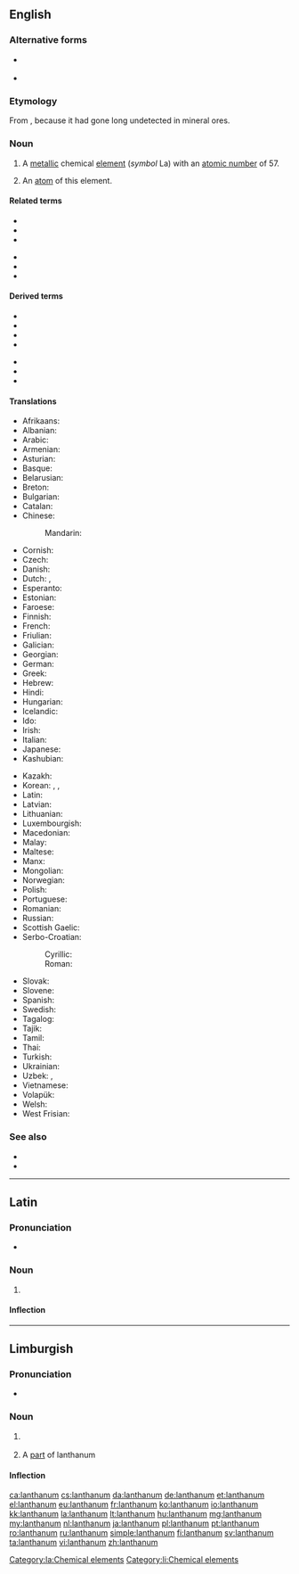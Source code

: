 ==English==
{{wikipedia}}

{{elements|La|barium|Ba|cerium|Ce}}

===Alternative forms===
* {{l|en|lantanium}} {{qualifier|obsolete}}
* {{l|en|lanthanium}} {{qualifier|obsolete}}

===Etymology===
From {{etyl|grc|en}} {{m|grc|λανθάνω||escape notice}}, because it had gone long undetected in mineral ores.

===Noun===
{{en-noun|~}}

# {{lb|en|uncountable}} A [[metallic]] chemical [[element]] (''symbol'' La) with an [[atomic number]] of 57.
# {{lb|en|countable}} An [[atom]] of this element.

====Related terms====
{{rel-top|terms related to lanthanum}}
* {{l|en|lanthana}}
* {{l|en|lanthanate}}
* {{l|en|lanthanide}}
{{rel-mid}}
* {{l|en|lanthanite}}
* {{l|en|lanthanoid}}
* {{l|en|lanthanon}}
{{rel-bottom}}

====Derived terms====
{{rel-top|terms derived from lanthanum}}
* {{l|en|lanthanum carbonate}}
* {{l|en|lanthanum chloride}}
* {{l|en|lanthanum glass}}
* {{l|en|lanthanum nitrate}}
{{rel-mid}}
* {{l|en|lanthanum oxide}}
* {{l|en|lanthanum oxybromide}}
* {{l|en|lanthanum sesquioxide}}
{{rel-bottom}}

====Translations====
{{trans-top|metallic element}}
* Afrikaans: {{t|af|lantaan}}
* Albanian: {{t|sq|lantan}}
* Arabic: {{t|ar|لَنْثَانُوم|tr=lanṯānum|m}}
* Armenian: {{t+|hy|լանթան}}
* Asturian: {{t|ast|lantanu|m}}
* Basque: {{t|eu|lantanoa}}
* Belarusian: {{t|be|ланта́н|m}}
* Breton: {{t|br|lantan}}
* Bulgarian: {{t|bg|ланта́н|m}}
* Catalan: {{t+|ca|lantani|m}}
* Chinese:
*: Mandarin: {{t+|cmn|鑭|tr=làn}}
* Cornish: {{t|kw|lanthanum}}
* Czech: {{t+|cs|lanthan}}
* Danish: {{t+|da|lanthan}}
* Dutch: {{t+|nl|lanthaan|n}}, {{t+|nl|lanthanium|n}}
* Esperanto: {{t|eo|lantano}}
* Estonian: {{t+|et|lantaan}}
* Faroese: {{t|fo|lantan|n}}
* Finnish: {{t+|fi|lantaani}}
* French: {{t+|fr|lanthane|m}}
* Friulian: {{t|fur|lantani}}
* Galician: {{t+|gl|lantano|m}}
* Georgian: {{t|ka|ლანთანი}}
* German: {{t+|de|Lanthan|n}}
* Greek: {{t+|el|λανθάνιο|n}}
* Hebrew: {{t+|he|לנתן|tr=lantán}}
* Hindi: {{t|hi|सुजारला|tr=sujaaralaa|sc=Deva}}
* Hungarian: {{t+|hu|lantán}}
* Icelandic: {{t|is|lanþan|n}}
* Ido: {{t+|io|lantano}}
* Irish: {{t|ga|lantainam}}
* Italian: {{t+|it|lantanio|m}}
* Japanese: {{t+|ja|ランタン|tr=rantan}}
* Kashubian: {{t|csb|lantón}}
{{trans-mid}}
* Kazakh: {{t+|kk|лантан|sc=Cyrl}}
* Korean: {{t+|ko|란탄|sc=Kore}}, {{t|ko|란타늄|sc=Kore}}, {{t|ko|란타넘|sc=Kore}}
* Latin: {{t+|la|lanthanum}}
* Latvian: {{t|lv|lantāns}}
* Lithuanian: {{t+|lt|lantanas}}
* Luxembourgish: {{t|lb|Lanthan}}
* Macedonian: {{t|mk|ланта́н|m}}
* Malay: {{t|ms|lantanum}}
* Maltese: {{t|mt|lantanum}}
* Manx: {{t|gv|lantanum}}
* Mongolian: {{t+|mn|лантан|sc=Cyrl}}
* Norwegian: {{t|no|lantan}}
* Polish: {{t+|pl|lantan|m}}
* Portuguese: {{t+|pt|lantânio|m}}
* Romanian: {{t+|ro|lantan|n}}
* Russian: {{t+|ru|ланта́н|m}}
* Scottish Gaelic: {{t|gd|lantanam}}
* Serbo-Croatian:
*: Cyrillic: {{t|sh|лантан|m}}
*: Roman: {{t|sh|lantan|m}}
* Slovak: {{t|sk|lantán|m}}
* Slovene: {{t+|sl|lantan}}
* Spanish: {{t+|es|lantano|m}}
* Swedish: {{t+|sv|lantan}}
* Tagalog: {{t|tl|lantano}}
* Tajik: {{t|tg|lantan}}
* Tamil: {{t|ta|மாய்மம்}}
* Thai: {{t|th|แลนทานัม|tr=laenthānam}}
* Turkish: {{t+|tr|lantan}}
* Ukrainian: {{t|uk|ланта́н|m}}
* Uzbek: {{t+|uz|lantan}}, {{t+|uz|лантан|sc=Cyrl}}
* Vietnamese: {{t|vi|lantan}}
* Volapük: {{t+|vo|lantanin}}
* Welsh: {{t|cy|lanthanwm}}
* West Frisian: {{t|fy|lanthaan}}
{{trans-bottom}}

===See also===
* {{l|en|Fosrenol}}
* {{l|en|rare earth}}

----

==Latin==
{{wikipedia|lang=la}}

===Pronunciation===
* {{la-IPA|lanthanum}}

===Noun===
{{la-noun|lanthanum||lanthanī|n|second}}

# {{l|en|lanthanum}}

====Inflection====
{{la-decl-2nd-N|lanthan}}

[[Category:la:Chemical elements]]

----

==Limburgish==

===Pronunciation===
* {{IPA|[lɑ˧nˈðaː˨nɔ˧m]|lang=li}}

===Noun===
{{li-noun|g=n}}

# {{lb|li|uncountable}} {{l|en|lanthanum}}
# A [[part]] of lanthanum

====Inflection====
{{li-decl-noun-um|lanthan}}

[[Category:li:Chemical elements]]

[[ca:lanthanum]]
[[cs:lanthanum]]
[[da:lanthanum]]
[[de:lanthanum]]
[[et:lanthanum]]
[[el:lanthanum]]
[[eu:lanthanum]]
[[fr:lanthanum]]
[[ko:lanthanum]]
[[io:lanthanum]]
[[kk:lanthanum]]
[[la:lanthanum]]
[[lt:lanthanum]]
[[hu:lanthanum]]
[[mg:lanthanum]]
[[my:lanthanum]]
[[nl:lanthanum]]
[[ja:lanthanum]]
[[pl:lanthanum]]
[[pt:lanthanum]]
[[ro:lanthanum]]
[[ru:lanthanum]]
[[simple:lanthanum]]
[[fi:lanthanum]]
[[sv:lanthanum]]
[[ta:lanthanum]]
[[vi:lanthanum]]
[[zh:lanthanum]]